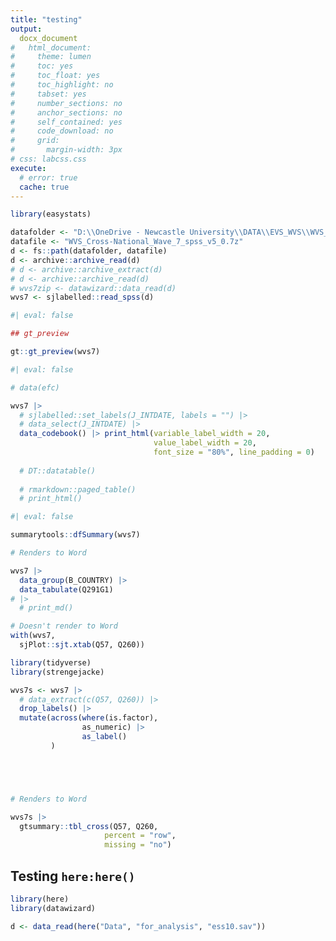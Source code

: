 ```yaml
---
title: "testing"
output:
  docx_document
#   html_document:
#     theme: lumen
#     toc: yes
#     toc_float: yes
#     toc_highlight: no
#     tabset: yes
#     number_sections: no
#     anchor_sections: no
#     self_contained: yes
#     code_download: no
#     grid:
#       margin-width: 3px
# css: labcss.css
execute: 
  # error: true
  cache: true
---
```


```r
library(easystats)
```


```r

datafolder <- "D:\\OneDrive - Newcastle University\\DATA\\EVS_WVS\\WVS_7"
datafile <- "WVS_Cross-National_Wave_7_spss_v5_0.7z"
d <- fs::path(datafolder, datafile)
d <- archive::archive_read(d)
# d <- archive::archive_extract(d)
# d <- archive::archive_read(d)
# wvs7zip <- datawizard::data_read(d)
wvs7 <- sjlabelled::read_spss(d)

```


```r
#| eval: false

## gt_preview

gt::gt_preview(wvs7)
```




```r
#| eval: false

# data(efc)

wvs7 |> 
  # sjlabelled::set_labels(J_INTDATE, labels = "") |>
  # data_select(J_INTDATE) |> 
  data_codebook() |> print_html(variable_label_width = 20,
                                value_label_width = 20,
                                font_size = "80%", line_padding = 0)
  
  # DT::datatable()
  
  # rmarkdown::paged_table()
  # print_html()

```

```r
#| eval: false

summarytools::dfSummary(wvs7)
```



```r
# Renders to Word

wvs7 |> 
  data_group(B_COUNTRY) |> 
  data_tabulate(Q291G1) 
# |> 
  # print_md()


```


```r
# Doesn't render to Word
with(wvs7, 
  sjPlot::sjt.xtab(Q57, Q260))
```


```r
library(tidyverse)
library(strengejacke)

wvs7s <- wvs7 |> 
  # data_extract(c(Q57, Q260)) |> 
  drop_labels() |>
  mutate(across(where(is.factor), 
                as_numeric) |> 
                as_label()
         ) 





# Renders to Word

wvs7s |> 
  gtsummary::tbl_cross(Q57, Q260,
                     percent = "row",
                     missing = "no")
```


## Testing `here:here()`

```r
library(here)
library(datawizard)

d <- data_read(here("Data", "for_analysis", "ess10.sav"))


```








